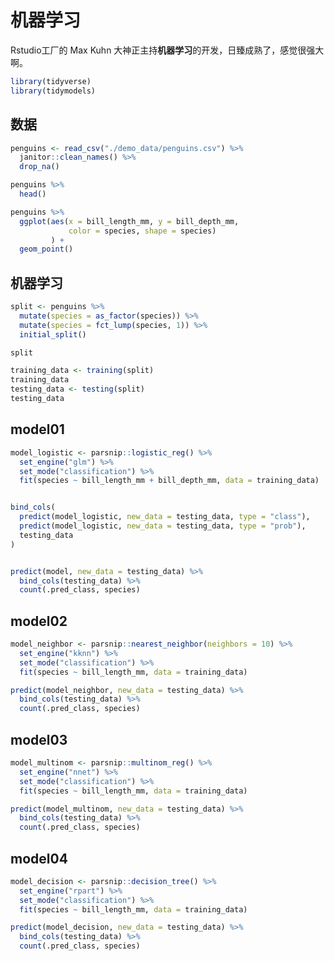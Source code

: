# 机器学习 {#tidymodels}

Rstudio工厂的 Max Kuhn 大神正主持**机器学习**的开发，日臻成熟了，感觉很强大啊。

```r
library(tidyverse)
library(tidymodels)
```


## 数据
```r
penguins <- read_csv("./demo_data/penguins.csv") %>%
  janitor::clean_names() %>% 
  drop_na()

penguins %>%
  head()
```

```r
penguins %>%
  ggplot(aes(x = bill_length_mm, y = bill_depth_mm, 
             color = species, shape = species)
         ) +
  geom_point()
```



## 机器学习

<!-- ?predict.model_fit -->
<!-- https://tidymodels.github.io/model-implementation-principles/model-predictions.html -->


```r
split <- penguins %>% 
  mutate(species = as_factor(species)) %>% 
  mutate(species = fct_lump(species, 1)) %>% 
  initial_split()

split

training_data <- training(split)
training_data
testing_data <- testing(split)
testing_data
```


## model01
```r
model_logistic <- parsnip::logistic_reg() %>% 
  set_engine("glm") %>% 
  set_mode("classification") %>% 
  fit(species ~ bill_length_mm + bill_depth_mm, data = training_data)


bind_cols(
  predict(model_logistic, new_data = testing_data, type = "class"),
  predict(model_logistic, new_data = testing_data, type = "prob"),
  testing_data
)


predict(model, new_data = testing_data) %>% 
  bind_cols(testing_data) %>% 
  count(.pred_class, species)
```


## model02
```r
model_neighbor <- parsnip::nearest_neighbor(neighbors = 10) %>% 
  set_engine("kknn") %>% 
  set_mode("classification") %>% 
  fit(species ~ bill_length_mm, data = training_data)

predict(model_neighbor, new_data = testing_data) %>% 
  bind_cols(testing_data) %>% 
  count(.pred_class, species)
```


## model03
```r
model_multinom <- parsnip::multinom_reg() %>% 
  set_engine("nnet") %>% 
  set_mode("classification") %>% 
  fit(species ~ bill_length_mm, data = training_data)

predict(model_multinom, new_data = testing_data) %>% 
  bind_cols(testing_data) %>% 
  count(.pred_class, species)

```



## model04
```r
model_decision <- parsnip::decision_tree() %>% 
  set_engine("rpart") %>% 
  set_mode("classification") %>% 
  fit(species ~ bill_length_mm, data = training_data)

predict(model_decision, new_data = testing_data) %>% 
  bind_cols(testing_data) %>% 
  count(.pred_class, species)

```




